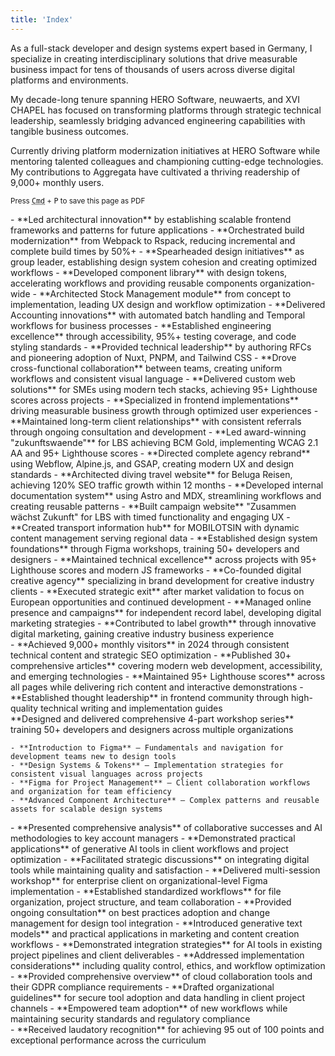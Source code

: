 ```yaml
---
title: 'Index'
---
```

As a full-stack developer and design systems expert based in Germany, I specialize in creating interdisciplinary solutions that drive measurable business impact for tens of thousands of users across diverse digital platforms and environments.

My decade-long tenure spanning HERO Software, neuwaerts, and XVI CHAPEL has focused on transforming platforms through strategic technical leadership, seamlessly bridging advanced engineering capabilities with tangible business outcomes.

Currently driving platform modernization initiatives at HERO Software while mentoring talented colleagues and championing cutting-edge technologies. My contributions to Aggregata have cultivated a thriving readership of 9,000+ monthly users.

<Contact class="mt-8" />

<small class="block print:hidden mt-4">Press <abbr title="Command / Control"><kbd>Cmd</kbd></abbr> + <kbd>P</kbd> to save this page as PDF</small>

<Section
  class="mt-16"
  title="Work Experience"
>
  <Entry
    meta="2024 — Now"
    title="Senior Full Stack Engineer at HERO Software"
    subtitle="Hanover, Germany"
    skills={['CakePHP','Docker','ESLint','Figma','GitLab','GraphQL','Jest','Less', 'MySQL','Nuxt','PNPM','Playwright','Prettier','Rspack','Style Dictionary','Tailwind CSS','Temporal','TypeScript','Vitest', 'Vue.js', 'WCAG 2.1','webpack']}
    url="https://hero-software.de"
  >
    - **Led architectural innovation** by establishing scalable frontend frameworks and patterns for future applications
    - **Orchestrated build modernization** from Webpack to Rspack, reducing incremental and complete build times by 50%+
    - **Spearheaded design initiatives** as group leader, establishing design system cohesion and creating optimized workflows
    - **Developed component library** with design tokens, accelerating workflows and providing reusable components organization-wide
    - **Architected Stock Management module** from concept to implementation, leading UX design and workflow optimization
    - **Delivered Accounting innovations** with automated batch handling and Temporal workflows for business processes
    - **Established engineering excellence** through accessibility, 95%+ testing coverage, and code styling standards
    - **Provided technical leadership** by authoring RFCs and pioneering adoption of Nuxt, PNPM, and Tailwind CSS
    - **Drove cross-functional collaboration** between teams, creating uniform workflows and consistent visual language
  </Entry>
  <Entry
    meta="2020 — Now"
    title="Freelance Developer & Designer"
  >
    - **Delivered custom web solutions** for SMEs using modern tech stacks, achieving 95+ Lighthouse scores across projects
    - **Specialized in frontend implementations** driving measurable business growth through optimized user experiences
    - **Maintained long-term client relationships** with consistent referrals through ongoing consultation and development
  </Entry>
  <Entry
    meta="2019 — 2024"
    title="Full Stack Developer at neuwaerts"
    subtitle="Hanover, Germany"
    skills={['Alpine.js','Astro','Cloudflare','Docker','Figma','GitHub','GitLab','GSAP','JavaScript','MDX','ProcessWire','React', 'Sass','Swup','Tailwind CSS','TypeScript','Vue.js', 'WCAG 2.1','Webflow','webpack','Yii 2.0']}
    url="https://www.neuwaerts.de"
  >
    - **Led award-winning "zukunftswaende"** for LBS achieving BCM Gold, implementing WCAG 2.1 AA and 95+ Lighthouse scores
    - **Directed complete agency rebrand** using Webflow, Alpine.js, and GSAP, creating modern UX and design standards
    - **Architected diving travel website** for Beluga Reisen, achieving 120% SEO traffic growth within 12 months
    - **Developed internal documentation system** using Astro and MDX, streamlining workflows and creating reusable patterns
    - **Built campaign website** "Zusammen wächst Zukunft" for LBS with timed functionality and engaging UX
    - **Created transport information hub** for MOBILOTSIN with dynamic content management serving regional data
    - **Established design system foundations** through Figma workshops, training 50+ developers and designers
    - **Maintained technical excellence** across projects with 95+ Lighthouse scores and modern JS frameworks
  </Entry>
  <Entry
    meta="2018 — 2019"
    title="Media Designer Apprentice at TA Bildungszentrum"
    subtitle="Hamelin, Germany"
  />
  <Entry
    meta="2016 — 2017"
    title="Co-Founder at XVI CHAPEL"
    subtitle="New York, United States — Remote"
  >
    - **Co-founded digital creative agency** specializing in brand development for creative industry clients
    - **Executed strategic exit** after market validation to focus on European opportunities and continued development
  </Entry>
  <Entry
    meta="2015 — 2016"
    title="Marketing Manager at Word Of Bass Records"
    subtitle="New York, United States — Part-time, Remote"
  >
    - **Managed online presence and campaigns** for independent record label, developing digital marketing strategies
    - **Contributed to label growth** through innovative digital marketing, gaining creative industry business experience
  </Entry>
</Section>

<Section
  class="mt-16"
  title="Awards"
>
  <Entry
    meta="2022"
    title="Content Platforms B2C (Gold) from BCM"
    subtitle="Awarded for zukunftswaende in association with neuwaerts"
    url="https://bestofcontentmarketing.com/wp-content/uploads/2024/10/BCM_2022_Shortlist_Gold_.pdf"
  />
</Section>

<Section
  class="mt-16"
  title="Projects & Initiatives"
>
  <Entry
    meta="2024 — Now"
    title="Aggregata"
    subtitle="Personal project • Technical writing and project development"
    url="https://aggregata.de"
    skills={['Figma','Ghost','Tailwind CSS','TypeScript','Vue']}
  >
    - **Achieved 9,000+ monthly visitors** in 2024 through consistent technical content and strategic SEO optimization
    - **Published 30+ comprehensive articles** covering modern web development, accessibility, and emerging technologies
    - **Maintained 95+ Lighthouse scores** across all pages while delivering rich content and interactive demonstrations
    - **Established thought leadership** in frontend community through high-quality technical writing and implementation guides
  </Entry>
</Section>

<Section class="mt-16" title="Speaking & Workshops">
  <Entry
    meta="2023"
    title="Figma Workshop Series at neuwaerts"
  >
    **Designed and delivered comprehensive 4-part workshop series** training 50+ developers and designers across multiple organizations

    - **Introduction to Figma** — Fundamentals and navigation for development teams new to design tools
    - **Design Systems & Tokens** — Implementation strategies for consistent visual languages across projects
    - **Figma for Project Management** — Client collaboration workflows and organization for team efficiency
    - **Advanced Component Architecture** — Complex patterns and reusable assets for scalable design systems

  </Entry>
  <Entry
    meta="2023"
    title='"Digital Tools for Clients" at neuwaerts'
    subtitle="Seminar on AI-enabled collaborative workflows"
  >
    - **Presented comprehensive analysis** of collaborative successes and AI methodologies to key account managers
    - **Demonstrated practical applications** of generative AI tools in client workflows and project optimization
    - **Facilitated strategic discussions** on integrating digital tools while maintaining quality and satisfaction
  </Entry>
  <Entry
    meta="2023"
    title='"Working with Projects & Files" Client Workshop'
    subtitle="Multi-part organizational training for an enterprise client"
  >
    - **Delivered multi-session workshop** for enterprise client on organizational-level Figma implementation
    - **Established standardized workflows** for file organization, project structure, and team collaboration
    - **Provided ongoing consultation** on best practices adoption and change management for design tool integration
  </Entry>
  <Entry
    meta="2023"
    title='"Generative Texts" Workshop at neuwaerts'
    subtitle="Technical overview of emerging AI text generation"
  >
    - **Introduced generative text models** and practical applications in marketing and content creation workflows
    - **Demonstrated integration strategies** for AI tools in existing project pipelines and client deliverables
    - **Addressed implementation considerations** including quality control, ethics, and workflow optimization
  </Entry>
  <Entry
    meta="2019"
    title='"New Work" Seminar at neuwaerts'
    subtitle="Cloud collaboration tools and GDPR compliance"
  >
    - **Provided comprehensive overview** of cloud collaboration tools and their GDPR compliance requirements
    - **Drafted organizational guidelines** for secure tool adoption and data handling in client project channels
    - **Empowered team adoption** of new workflows while maintaining security standards and regulatory compliance
  </Entry>
</Section>

<Section
  class="mt-16"
  title="Education"
>
  <Entry
    meta="2018 — 2021"
    title="Media Design Apprenticeship at Multi Media Berufsbildende Schulen Hannover (MMBbS)"
    subtitle="Hanover, Germany"
  >
    - **Received laudatory recognition** for achieving 95 out of 100 points and exceptional performance across the curriculum
  </Entry>
  <Entry
    meta="2015 — 2018"
    title="Matura in Linguistics at Kooperative Gesamtschule Gronau (Leine)"
    subtitle="Gronau (Leine), Germany"
  />
</Section>
